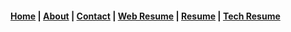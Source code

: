 
#### [Home](/) | [About](/Company/About/about) | [Contact](/Company/About/contact) | [Web Resume](/Company/About/webResume) | [Resume](/Company/About/resume) | [Tech Resume](/Company/About/techresume)
